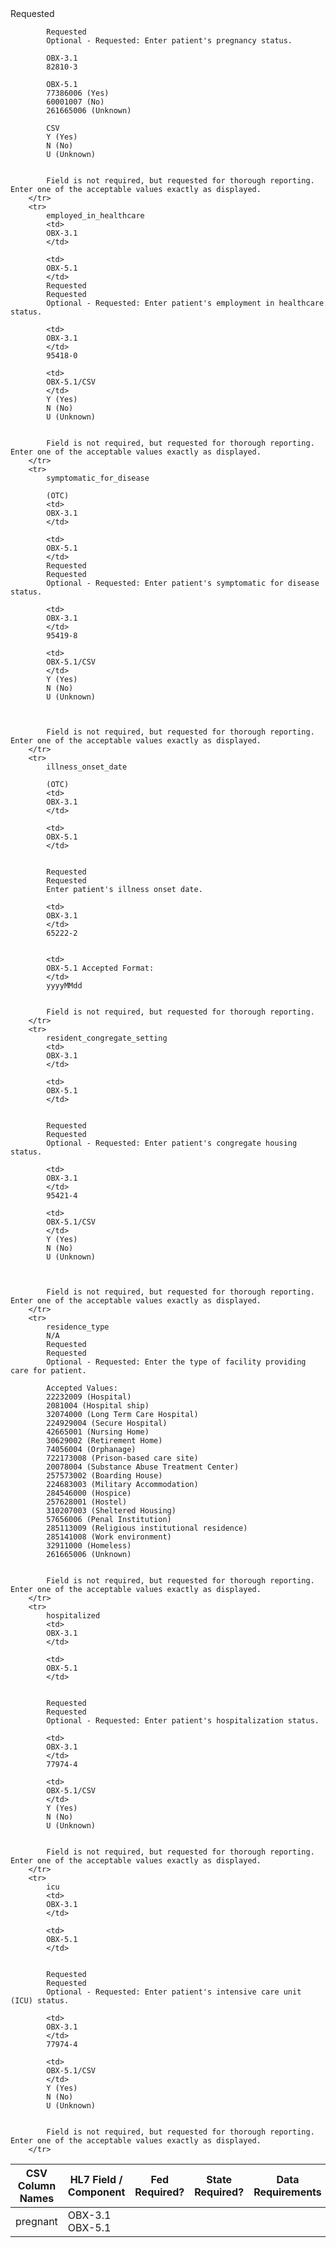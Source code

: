 <table className="usa-table" style={{tableLayout:"fixed"}}>
    <thead>
        <th>CSV Column Names</th>
        <th>HL7 Field / Component</th>
        <th>Fed Required?</th>
        <th>State Required?</th>
        <th>Data Requirements</th>
        <th>Additional Guidance</th>
    </thead>
    <tbody>
        <tr>
            <td>
            pregnant
            </td>
            <td>
            OBX-3.1
            OBX-5.1
            </td>
            Requested


            Requested
            Optional - Requested: Enter patient's pregnancy status.

            OBX-3.1
            82810-3

            OBX-5.1
            77386006 (Yes)
            60001007 (No)
            261665006 (Unknown)

            CSV
            Y (Yes)
            N (No)
            U (Unknown)


            Field is not required, but requested for thorough reporting. Enter one of the acceptable values exactly as displayed.
        </tr>
        <tr>
            employed_in_healthcare
            <td>
            OBX-3.1
            </td>

            <td>
            OBX-5.1
            </td>
            Requested
            Requested
            Optional - Requested: Enter patient's employment in healthcare status. 

            <td>
            OBX-3.1
            </td>
            95418-0

            <td>
            OBX-5.1/CSV
            </td>
            Y (Yes)
            N (No)
            U (Unknown)


            Field is not required, but requested for thorough reporting. Enter one of the acceptable values exactly as displayed.
        </tr>
        <tr>
            symptomatic_for_disease

            (OTC)
            <td>
            OBX-3.1
            </td>

            <td>
            OBX-5.1
            </td>
            Requested
            Requested
            Optional - Requested: Enter patient's symptomatic for disease status. 

            <td>
            OBX-3.1
            </td>
            95419-8

            <td>
            OBX-5.1/CSV
            </td>
            Y (Yes)
            N (No)
            U (Unknown)



            Field is not required, but requested for thorough reporting. Enter one of the acceptable values exactly as displayed.
        </tr>
        <tr>
            illness_onset_date

            (OTC)
            <td>
            OBX-3.1
            </td>

            <td>
            OBX-5.1
            </td>


            Requested
            Requested
            Enter patient's illness onset date.

            <td>
            OBX-3.1
            </td>
            65222-2


            <td>
            OBX-5.1 Accepted Format: 
            </td>
            yyyyMMdd


            Field is not required, but requested for thorough reporting.
        </tr>
        <tr>
            resident_congregate_setting
            <td>
            OBX-3.1
            </td>

            <td>
            OBX-5.1
            </td>


            Requested
            Requested
            Optional - Requested: Enter patient's congregate housing status. 

            <td>
            OBX-3.1
            </td>
            95421-4

            <td>
            OBX-5.1/CSV
            </td>
            Y (Yes)
            N (No)
            U (Unknown)



            Field is not required, but requested for thorough reporting. Enter one of the acceptable values exactly as displayed.
        </tr>
        <tr>
            residence_type
            N/A
            Requested
            Requested
            Optional - Requested: Enter the type of facility providing care for patient.

            Accepted Values:
            22232009 (Hospital)
            2081004 (Hospital ship)
            32074000 (Long Term Care Hospital)
            224929004 (Secure Hospital)
            42665001 (Nursing Home)
            30629002 (Retirement Home)
            74056004 (Orphanage)
            722173008 (Prison-based care site)
            20078004 (Substance Abuse Treatment Center)
            257573002 (Boarding House)
            224683003 (Military Accommodation)
            284546000 (Hospice)
            257628001 (Hostel)
            310207003 (Sheltered Housing)
            57656006 (Penal Institution)
            285113009 (Religious institutional residence)
            285141008 (Work environment)
            32911000 (Homeless)
            261665006 (Unknown)


            Field is not required, but requested for thorough reporting. Enter one of the acceptable values exactly as displayed.
        </tr>
        <tr>
            hospitalized
            <td>
            OBX-3.1
            </td>

            <td>
            OBX-5.1
            </td>


            Requested
            Requested
            Optional - Requested: Enter patient's hospitalization status. 

            <td>
            OBX-3.1
            </td>
            77974-4

            <td>
            OBX-5.1/CSV
            </td>
            Y (Yes)
            N (No)
            U (Unknown)


            Field is not required, but requested for thorough reporting. Enter one of the acceptable values exactly as displayed.
        </tr>
        <tr>
            icu
            <td>
            OBX-3.1
            </td>

            <td>
            OBX-5.1
            </td>


            Requested
            Requested
            Optional - Requested: Enter patient's intensive care unit (ICU) status.

            <td>
            OBX-3.1
            </td>
            77974-4

            <td>
            OBX-5.1/CSV
            </td>
            Y (Yes)
            N (No)
            U (Unknown)


            Field is not required, but requested for thorough reporting. Enter one of the acceptable values exactly as displayed.
        </tr>
</tbody>
</table>
